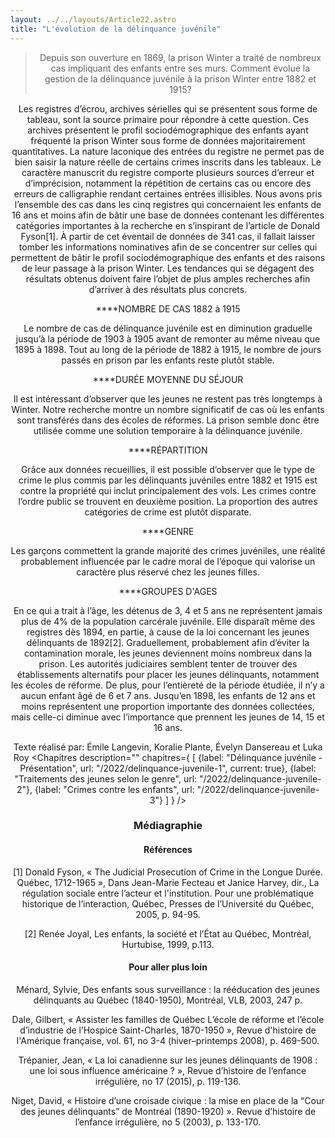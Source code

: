 ```yaml
---
layout: ../../layouts/Article22.astro
title: "L'évolution de la délinquance juvénile"
---
```


<Header titre="L'évolution de la délinquance juvénile" image="/assets/img/d74f92f1-65ab-44fe-92d8-7a00aa4fd012.png"/>
  
<Text>
  <blockquote>Depuis son ouverture en 1869, la prison Winter a traité de nombreux cas impliquant des enfants entre ses murs. Comment évolue la gestion de la délinquance juvénile à la prison Winter entre 1882 et 1915? </blockquote>

Les registres d’écrou, archives sérielles qui se présentent sous forme de tableau, sont la source primaire pour répondre à cette question. Ces archives présentent le profil sociodémographique des enfants ayant fréquenté la prison Winter sous forme de données majoritairement quantitatives. La nature laconique des entrées du registre ne permet pas de bien saisir la nature réelle de certains crimes inscrits dans les tableaux. Le caractère manuscrit du registre comporte plusieurs sources d’erreur et d’imprécision, notamment la répétition de certains cas ou encore des erreurs de calligraphie rendant certaines entrées illisibles. Nous avons pris l’ensemble des cas dans les cinq registres qui concernaient les enfants de 16 ans et moins afin de bâtir une base de données contenant les différentes catégories importantes à la recherche en s’inspirant de l’article de Donald Fyson[1]. À partir de cet éventail de données de 341 cas, il fallait laisser tomber les informations nominatives afin de se concentrer sur celles qui permettent de bâtir le profil sociodémographique des enfants et des raisons de leur passage à la prison Winter. Les tendances qui se dégagent des résultats obtenus doivent faire l’objet de plus amples recherches afin d’arriver à des résultats plus concrets.

****NOMBRE DE CAS 1882 à 1915

Le nombre de cas de délinquance juvénile est en diminution graduelle jusqu’à la période de 1903 à 1905 avant de remonter au même niveau que 1895 à 1898. Tout au long de la période de 1882 à 1915, le nombre de jours passés en prison par les enfants reste plutôt stable.

****DURÉE MOYENNE DU SÉJOUR

Il est intéressant d’observer que les jeunes ne restent pas très longtemps à Winter. Notre recherche montre un nombre significatif de cas où les enfants sont transférés dans des écoles de réformes. La prison semble donc être utilisée comme une solution temporaire à la délinquance juvénile.

****RÉPARTITION

Grâce aux données recueillies, il est possible d’observer que le type de crime le plus commis par les délinquants juvéniles entre 1882 et 1915 est contre la propriété qui inclut principalement des vols. Les crimes contre l’ordre public se trouvent en deuxième position. La proportion des autres catégories de crime est plutôt disparate.

****GENRE

Les garçons commettent la grande majorité des crimes juvéniles, une réalité probablement influencée par le cadre moral de l’époque qui valorise un caractère plus réservé chez les jeunes filles.

****GROUPES D'AGES

En ce qui a trait à l’âge, les détenus de 3, 4 et 5 ans ne représentent jamais plus de 4% de la population carcérale juvénile. Elle disparaît même des registres dès 1894, en partie, à cause de la loi concernant les jeunes délinquants de 1892[2]. Graduellement, probablement afin d’éviter la contamination morale, les jeunes deviennent moins nombreux dans la prison. Les autorités judiciaires semblent tenter de trouver des établissements alternatifs pour placer les jeunes délinquants, notamment les écoles de réforme. De plus, pour l’entièreté de la période étudiée, il n’y a aucun enfant âgé de 6 et 7 ans. Jusqu’en 1898, les enfants de 12 ans et moins représentent une proportion importante des données collectées, mais celle-ci diminue avec l’importance que prennent les jeunes de 14, 15 et 16 ans.

Texte réalisé par: Émile Langevin, Koralie Plante, Évelyn Dansereau et Luka Roy
</Text>
<Chapitres 
  description=""
  chapitres={
    [
      {label: "Délinquance juvénile - Présentation", url: "/2022/delinquance-juvenile-1", current: true},
      {label: "Traitements des jeunes selon le genre", url: "/2022/delinquance-juvenile-2"},
      {label: "Crimes contre les enfants", url: "/2022/delinquance-juvenile-3"}
    ]
  }
/>

<div class="p-24 py-12 text-sm bg-gray-400">
  <h3>Médiagraphie</h3>
<h4>Références</h4>
[1] Donald Fyson, « The Judicial Prosecution of Crime in the Longue Durée. Québec, 1712-1965 », Dans Jean-Marie Fecteau et Janice Harvey, dir., La régulation sociale entre l’acteur et l'institution. Pour une problématique historique de l’interaction, Québec, Presses de l’Université du Québec, 2005, p. 94-95.

[2] Renée Joyal, Les enfants, la société et l’État au Québec, Montréal, Hurtubise, 1999, p.113.

<h4>Pour aller plus loin</h4>
Ménard, Sylvie, Des enfants sous surveillance : la rééducation des jeunes délinquants au Québec (1840-1950), Montréal, VLB, 2003, 247 p. 

Dale, Gilbert, « Assister les familles de Québec L’école de réforme et l’école d’industrie de l’Hospice Saint-Charles, 1870-1950 », Revue d'histoire de l'Amérique française, vol. 61, no 3-4 (hiver–printemps 2008), p. 469-500.

Trépanier, Jean, « La loi canadienne sur les jeunes délinquants de 1908 : une loi sous influence américaine ? », Revue d’histoire de l’enfance irrégulière, no 17 (2015), p. 119-136. 

Niget, David, « Histoire d’une croisade civique : la mise en place de la “Cour des jeunes délinquants” de Montréal (1890-1920) ». Revue d’histoire de l’enfance irrégulière, no 5 (2003), p. 133-170.
</div>